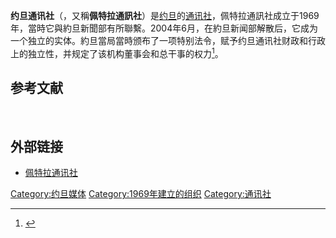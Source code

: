 {{Infobox government agency
|agency_name   = 约旦通讯社
|seal          = 
|seal_caption  = 
|formed        = {{Start date and age|1969|7|16|df=yes}}
|preceding1    = 
|dissolved     = 
|superseding   = 
|jurisdiction  = 
|headquarters  = {{flagicon|Jordan}}[[安曼|安曼]] 
|coordinates   = 
|employees     = 260 (2010)
|budget        = 
|chief2_name     = 
|chief2_position = 
|parent_department =
|parent_agency = 
|child1_agency = 
|website       = [http://www.petra.gov.jo/ www.petra.gov.jo]
|footnotes     = 
|map       = 
|map_caption = 
}}
'''约旦通讯社'''（{{lang-ar|وكالة الأنباء الأردنية}}，又稱'''佩特拉通訊社'''）是[[约旦|约旦]]的[[通讯社|通讯社]]，佩特拉通訊社成立于1969年，當時它與約旦新聞部有所聯繫。2004年6月，在約旦新闻部解散后，它成为一个独立的实体。約旦當局當時颁布了一项特别法令，赋予约旦通讯社财政和行政上的独立性，并规定了该机构董事会和总干事的权力<ref name="jnet">{{Cite web|title=Country profile - Jordan|url=http://www.journalismnetwork.eu/index.php/_en/country_profiles/jordan/|accessdate=13 August 2014|publisher=Journalism Network|archiveurl=https://web.archive.org/web/20150112063534/http://www.journalismnetwork.eu/index.php/_en/country_profiles/jordan/|archivedate=12 January 2015}}</ref>。

==参考文献==
{{reflist}}
 
== 外部链接 ==
* [http://www.petra.gov.jo/Default.aspx?Lng=1 佩特拉通讯社] {{Wayback|url=http://www.petra.gov.jo/Default.aspx?Lng=1 |date=20100422000132 }}{{In lang|en}}

{{normdaten}}
[[Category:约旦媒体|Category:约旦媒体]]
[[Category:1969年建立的组织|Category:1969年建立的组织]]
[[Category:通讯社|Category:通讯社]]